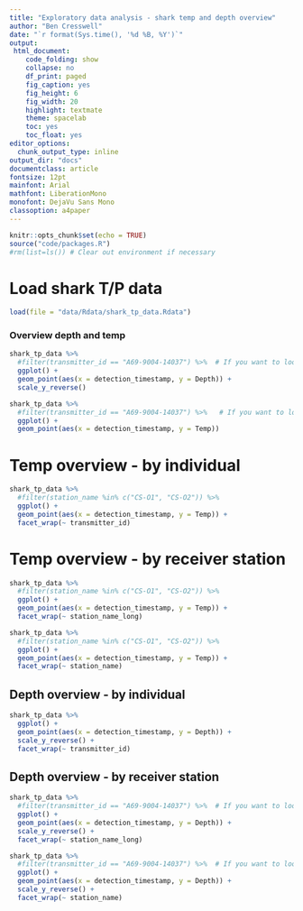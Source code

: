 ```yaml
---
title: "Exploratory data analysis - shark temp and depth overview"
author: "Ben Cresswell"
date: "`r format(Sys.time(), '%d %B, %Y')`"
output: 
 html_document:
    code_folding: show
    collapse: no
    df_print: paged
    fig_caption: yes
    fig_height: 6
    fig_width: 20
    highlight: textmate
    theme: spacelab
    toc: yes
    toc_float: yes
editor_options: 
  chunk_output_type: inline
output_dir: "docs"
documentclass: article
fontsize: 12pt
mainfont: Arial
mathfont: LiberationMono
monofont: DejaVu Sans Mono
classoption: a4paper
---
```



```r
knitr::opts_chunk$set(echo = TRUE)
source("code/packages.R")
#rm(list=ls()) # Clear out environment if necessary
```

# Load shark T/P data
```r
load(file = "data/Rdata/shark_tp_data.Rdata")
```

### Overview depth and temp
```r
shark_tp_data %>% 
  #filter(transmitter_id == "A69-9004-14037") %>%  # If you want to look at one individual
  ggplot() +
  geom_point(aes(x = detection_timestamp, y = Depth)) +
  scale_y_reverse()

shark_tp_data %>% 
  #filter(transmitter_id == "A69-9004-14037") %>%   # If you want to look at one individual
  ggplot() +
  geom_point(aes(x = detection_timestamp, y = Temp)) 
```



# Temp overview - by individual
```r
shark_tp_data %>% 
  #filter(station_name %in% c("CS-O1", "CS-O2")) %>% 
  ggplot() +
  geom_point(aes(x = detection_timestamp, y = Temp)) +
  facet_wrap(~ transmitter_id)
```

# Temp overview - by receiver station
```r
shark_tp_data %>% 
  #filter(station_name %in% c("CS-O1", "CS-O2")) %>% 
  ggplot() +
  geom_point(aes(x = detection_timestamp, y = Temp)) +
  facet_wrap(~ station_name_long)

shark_tp_data %>% 
  #filter(station_name %in% c("CS-O1", "CS-O2")) %>% 
  ggplot() +
  geom_point(aes(x = detection_timestamp, y = Temp)) +
  facet_wrap(~ station_name)
```


## Depth overview - by individual
```r
shark_tp_data %>% 
  ggplot() +
  geom_point(aes(x = detection_timestamp, y = Depth)) +
  scale_y_reverse() +
  facet_wrap(~ transmitter_id)
```


## Depth overview - by receiver station
```r
shark_tp_data %>% 
  #filter(transmitter_id == "A69-9004-14037") %>%  # If you want to look at one individual
  ggplot() +
  geom_point(aes(x = detection_timestamp, y = Depth)) +
  scale_y_reverse() +
  facet_wrap(~ station_name_long)

shark_tp_data %>% 
  #filter(transmitter_id == "A69-9004-14037") %>%  # If you want to look at one individual
  ggplot() +
  geom_point(aes(x = detection_timestamp, y = Depth)) +
  scale_y_reverse() +
  facet_wrap(~ station_name)
```






